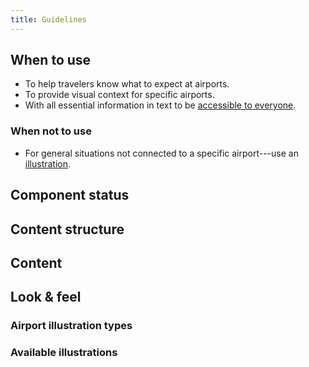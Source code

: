 ```yaml
---
title: Guidelines
---
```




<ReactExample name="AirportIllustration" />

## When to use

- To help travelers know what to expect at airports.
- To provide visual context for specific airports.
- With all essential information in text to be [accessible to everyone](/foundation/accessibility/).

### When not to use

- For general situations not connected to a specific airport---use an [illustration](/components/visuals/illustration/).

## Component status

<ComponentStatus component="AirportIllustration" />

## Content structure

<FigmaFile
  file="4QJZqvBvRrLu6t9mwObCkA"
  node="642%3A2202"
  alt="Image: helps users match instructions with real signage."
/>

## Content

<IllustrationNonvisualSnippet />

<Guidelines type="do" title="Use meaningful alt text">

<FigmaFile
  file="fannvRpkOJK6uxxT33EKaa"
  node="72%3A0"
  alt="A picture with alternative text underneath: Follow all directions for priority security lanes."
/>
<FigmaFile
  file="fannvRpkOJK6uxxT33EKaa"
  node="72%3A4"
  alt="A picture with alternative text underneath: A corridor with orange railings surrounding a dark circle with a white arrow underlined by two lines, one white and the other orange."
/>

</Guidelines>

## Look & feel

### Airport illustration types

<IllustrationTypesSnippet />

### Available illustrations

<IllustrationList airport />
